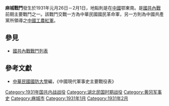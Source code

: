 {{Infobox Military Conflict|
campaign=|
image=|
caption=|
conflict=麻城戰鬥|
partof=[[國共內戰|國共內戰]]|
date=1931年元月26日－2月1日|
place=[[中國|中國]]鄂東南|
result=國軍遭襲傷亡600，不過共軍仍未攻下麻城|
combatant1=中華民國國民革命軍新13師、夏斗寅部|
combatant2=中國共產黨紅軍1軍許繼慎部、4軍鄺繼勛部| 
commander1=新13師|
commander2=1軍、4軍|
strength1=|
strength2=|
casualties1=|
casualties2=|
}}
'''麻城戰鬥'''發生於1931年元月26日－2月1日，地點則是在[[中國|中國]]鄂東南。是[[國共內戰|國共內戰]]前期主要戰鬥之一。該戰鬥交戰一方為中華民國國民革命軍，另一方則為中國共產黨所領導之[[中國工農紅軍|中國工農紅軍]]。
==參見==
*[[國共內戰戰鬥列表|國共內戰戰鬥列表]]
==參考文獻==
*[[中華民國|中華民國]][[國防大學_(臺灣)|國防大學]]編，《中國現代軍事史主要戰役表》
{{War-stub}}

[[Category:1931年国共内战战役|Category:1931年国共内战战役]]
[[Category:湖北民国时期战役|Category:湖北民国时期战役]]
[[Category:黄冈军事史|Category:黄冈军事史]]
[[Category:麻城市|Category:麻城市]]
[[Category:1931年1月|Category:1931年1月]]
[[Category:1931年2月|Category:1931年2月]]
